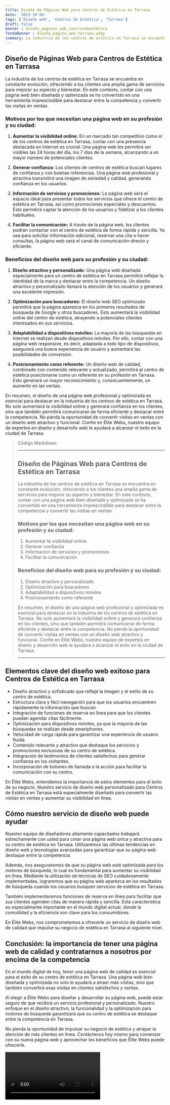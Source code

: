```yaml
---
title: Diseño de Páginas Web para Centros de Estética en Tarrasa
date: '2023-10-04'
tags: ['Diseño web', 'Centros de Estética', 'Tarrasa']
draft: false
banner : diseño_paginas_web_centrosdeestética
fondoBanner : diseño_pagina_web_tarrasa.webp
summary: La industria de los centros de estética en Tarrasa se encuentra en constante evolución, ofreciendo a los clientes una amplia gama de servicios para mejorar su aspecto y bienestar. En este contexto, contar con una página web bien diseñada y optimizada se ha convertido en una herramienta imprescindible para destacar entre la competencia y convertir las visitas en ventas.
---
```


## Diseño de Páginas Web para Centros de Estética en Tarrasa

La industria de los centros de estética en Tarrasa se encuentra en constante evolución, ofreciendo a los clientes una amplia gama de servicios para mejorar su aspecto y bienestar. En este contexto, contar con una página web bien diseñada y optimizada se ha convertido en una herramienta imprescindible para destacar entre la competencia y convertir las visitas en ventas.

### Motivos por los que necesitan una página web en su profesión y su ciudad:

1. **Aumentar la visibilidad online:** En un mercado tan competitivo como el de los centros de estética en Tarrasa, contar con una presencia destacada en Internet es crucial. Una página web les permitirá ser visibles las 24 horas del día, los 7 días de la semana, alcanzando a un mayor número de potenciales clientes.

2. **Generar confianza:** Los clientes de centros de estética buscan lugares de confianza y con buenas referencias. Una página web profesional y atractiva transmitirá una imagen de seriedad y calidad, generando confianza en los usuarios.

3. **Información de servicios y promociones:** La página web será el espacio ideal para presentar todos los servicios que ofrece el centro de estética en Tarrasa, así como promociones especiales y descuentos. Esto permitirá captar la atención de los usuarios y fidelizar a los clientes habituales.

4. **Facilitar la comunicación:** A través de la página web, los clientes podrán contactar con el centro de estética de forma rápida y sencilla. Ya sea para solicitar información adicional, reservar una cita o hacer consultas, la página web será el canal de comunicación directo y eficiente.

### Beneficios del diseño web para su profesión y su ciudad:

1. **Diseño atractivo y personalizado:** Una página web diseñada especialmente para un centro de estética en Tarrasa permitirá reflejar la identidad de la marca y destacar entre la competencia. Un diseño atractivo y personalizado llamará la atención de los usuarios y generará una excelente impresión.

2. **Optimización para buscadores:** El diseño web SEO optimizado permitirá que la página aparezca en los primeros resultados de búsqueda de Google y otros buscadores. Esto aumentará la visibilidad online del centro de estética, atrayendo a potenciales clientes interesados en sus servicios.

3. **Adaptabilidad a dispositivos móviles:** La mayoría de las búsquedas en Internet se realizan desde dispositivos móviles. Por ello, contar con una página web responsive, es decir, adaptada a todo tipo de dispositivos, asegurará una buena experiencia de usuario y aumentará las posibilidades de conversión.

4. **Posicionamiento como referente:** Un diseño web de calidad, combinado con contenido relevante y actualizado, permitirá al centro de estética posicionarse como un referente en su profesión en Tarrasa. Esto generará un mayor reconocimiento y, consecuentemente, un aumento en las ventas.

En resumen, el diseño de una página web profesional y optimizada es esencial para destacar en la industria de los centros de estética en Tarrasa. No solo aumentará la visibilidad online y generará confianza en los clientes, sino que también permitirá comunicarse de forma eficiente y destacar entre la competencia. No pierda la oportunidad de convertir visitas en ventas con un diseño web atractivo y funcional. Confíe en Élite Webs, nuestro equipo de expertos en diseño y desarrollo web le ayudará a alcanzar el éxito en la ciudad de Tarrasa.

> Código Markdown:
> 
> ***
> ## Diseño de Páginas Web para Centros de Estética en Tarrasa
> 
> La industria de los centros de estética en Tarrasa se encuentra en constante evolución, ofreciendo a los clientes una amplia gama de servicios para mejorar su aspecto y bienestar. En este contexto, contar con una página web bien diseñada y optimizada se ha convertido en una herramienta imprescindible para destacar entre la competencia y convertir las visitas en ventas.
> 
> ### Motivos por los que necesitan una página web en su profesión y su ciudad:
> 
> 1. Aumentar la visibilidad online
> 2. Generar confianza
> 3. Información de servicios y promociones
> 4. Facilitar la comunicación
> 
> ### Beneficios del diseño web para su profesión y su ciudad:
> 
> 1. Diseño atractivo y personalizado
> 2. Optimización para buscadores
> 3. Adaptabilidad a dispositivos móviles
> 4. Posicionamiento como referente
> 
> En resumen, el diseño de una página web profesional y optimizada es esencial para destacar en la industria de los centros de estética en Tarrasa. No solo aumentará la visibilidad online y generará confianza en los clientes, sino que también permitirá comunicarse de forma eficiente y destacar entre la competencia. No pierda la oportunidad de convertir visitas en ventas con un diseño web atractivo y funcional. Confíe en Élite Webs, nuestro equipo de expertos en diseño y desarrollo web le ayudará a alcanzar el éxito en la ciudad de Tarrasa.
> ***

<GifSeo />

<Cta />

## Elementos clave del diseño web exitoso para Centros de Estética en Tarrasa

- Diseño atractivo y sofisticado que refleje la imagen y el estilo de su centro de estética.
- Estructura clara y fácil navegación para que los usuarios encuentren rápidamente la información que buscan.
- Integración de funciones de reserva en línea para que los clientes puedan agendar citas fácilmente.
- Optimización para dispositivos móviles, ya que la mayoría de las búsquedas se realizan desde smartphones.
- Velocidad de carga rápida para garantizar una experiencia de usuario fluida.
- Contenido relevante y atractivo que destaque los servicios y promociones exclusivas de su centro de estética.
- Integración de testimonios de clientes satisfechos para generar confianza en los visitantes.
- Incorporación de botones de llamada a la acción para facilitar la comunicación con su centro.

En Élite Webs, entendemos la importancia de estos elementos para el éxito de su negocio. Nuestro servicio de diseño web personalizado para Centros de Estética en Tarrasa está especialmente diseñado para convertir las visitas en ventas y aumentar su visibilidad en línea.

## Cómo nuestro servicio de diseño web puede ayudar

Nuestro equipo de diseñadores altamente capacitados trabajará estrechamente con usted para crear una página web única y atractiva para su centro de estética en Tarrasa. Utilizaremos las últimas tendencias en diseño web y tecnologías avanzadas para garantizar que su página web destaque entre la competencia.

Además, nos aseguraremos de que su página web esté optimizada para los motores de búsqueda, lo cual es fundamental para aumentar su visibilidad en línea. Mediante la utilización de técnicas de SEO cuidadosamente implementadas, lograremos que su página web aparezca en los resultados de búsqueda cuando los usuarios busquen servicios de estética en Tarrasa.

También implementaremos funciones de reserva en línea para facilitar que sus clientes agenden citas de manera rápida y sencilla. Esta característica es especialmente importante en el mundo digital actual, donde la comodidad y la eficiencia son clave para los consumidores.

En Élite Webs, nos comprometemos a ofrecerle un servicio de diseño web de calidad que impulse su negocio de estética en Tarrasa al siguiente nivel.

## Conclusión: la importancia de tener una página web de calidad y contratarnos a nosotros por encima de la competencia

En el mundo digital de hoy, tener una página web de calidad es esencial para el éxito de su centro de estética en Tarrasa. Una página web bien diseñada y optimizada no solo le ayudará a atraer más visitas, sino que también convertirá esas visitas en clientes satisfechos y ventas.

Al elegir a Élite Webs para diseñar y desarrollar su página web, puede estar seguro de que recibirá un servicio profesional y personalizado. Nuestro enfoque en el diseño atractivo, la funcionalidad y la optimización para motores de búsqueda garantizará que su centro de estética se destaque entre la competencia en Tarrasa.

No pierda la oportunidad de impulsar su negocio de estética y atrapar la atención de más clientes en línea. Contáctenos hoy mismo para comenzar con su nueva página web y aprovechar los beneficios que Élite Webs puede ofrecerle.

<Video />

<CtaBot job='Centros de Estética' city='Tarrasa'/>

<Gmaps query='Tarrasa+españa+maps' />